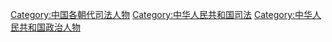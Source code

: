 [[Category:中国各朝代司法人物|Category:中国各朝代司法人物]] 
[[Category:中华人民共和国司法|Category:中华人民共和国司法]] 
[[Category:中华人民共和国政治人物|Category:中华人民共和国政治人物]]